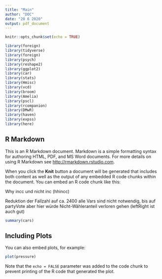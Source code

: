 ```yaml
---
title: "Main"
author: "DOC"
date: "20 6 2020"
output: pdf_document
---
```


```r
knitr::opts_chunk$set(echo = TRUE)

library(foreign)
library(tidyverse)
library(foreign)
library(psych)
library(reshape2)
library(ggplot2)
library(car)
library(stats)
library(Hmisc)
library(vcd)
library(broom)
library(Amelia)
library(pscl)
library(rcompanion)
library(DMwR)
library(haven)
library(expss)
library(here)
```

## R Markdown

This is an R Markdown document. Markdown is a simple formatting syntax for authoring HTML, PDF, and MS Word documents. For more details on using R Markdown see <http://rmarkdown.rstudio.com>.

When you click the **Knit** button a document will be generated that includes both content as well as the output of any embedded R code chunks within the document. You can embed an R code chunk like this:


Why incc und nicht inc (hhincc)

Reduktion der Fallzahl auf ca. 2400
alle Vars sind nicht notwendig, bis auf partyVote aber hier würde Nicht-Wähleranteil verloren gehen (leftRight ist auch gut)


```r
summary(cars)
```

## Including Plots

You can also embed plots, for example:

```r
plot(pressure)
```

Note that the `echo = FALSE` parameter was added to the code chunk to prevent printing of the R code that generated the plot.

